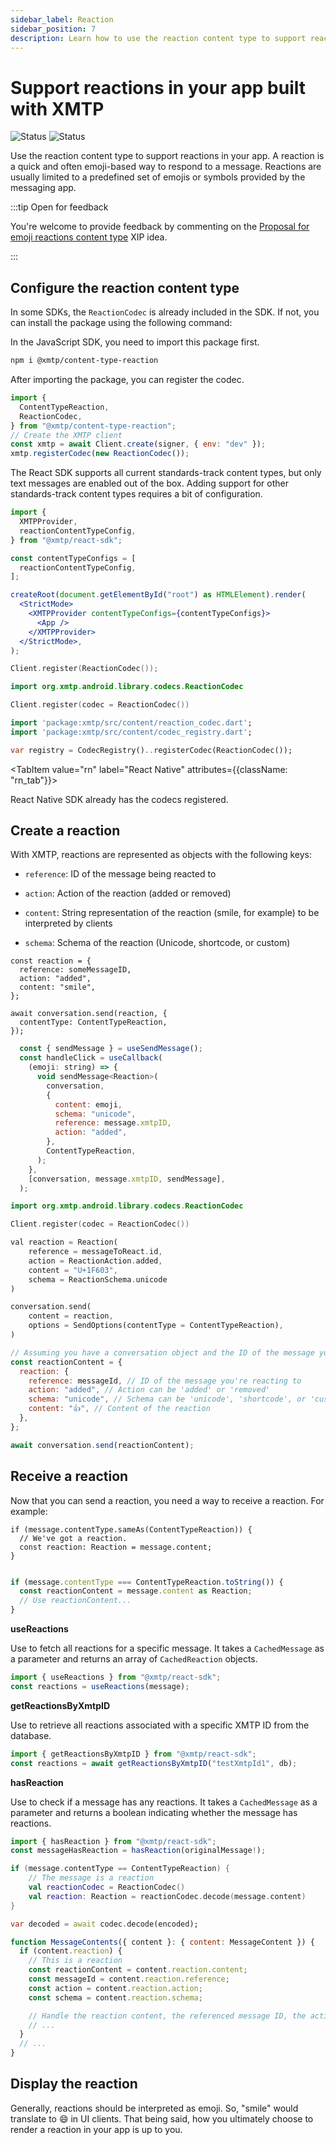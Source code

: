 ```yaml
---
sidebar_label: Reaction
sidebar_position: 7
description: Learn how to use the reaction content type to support reactions in your app built with XMTP
---
```



# Support reactions in your app built with XMTP

![Status](https://img.shields.io/badge/Content_type_status-Standards--track-yellow) ![Status](https://img.shields.io/badge/Reference_implementation_status-Beta-yellow)

Use the reaction content type to support reactions in your app. A reaction is a quick and often emoji-based way to respond to a message. Reactions are usually limited to a predefined set of emojis or symbols provided by the messaging app.

:::tip Open for feedback

You're welcome to provide feedback by commenting on the [Proposal for emoji reactions content type](https://github.com/orgs/xmtp/discussions/36) XIP idea.

:::

## Configure the reaction content type

In some SDKs, the `ReactionCodec` is already included in the SDK. If not, you can install the package using the following command:

<Tabs groupId="sdk-langs">
<TabItem value="js" label="JavaScript"  attributes={{className: "js_tab"}}>

In the JavaScript SDK, you need to import this package first.

```bash
npm i @xmtp/content-type-reaction
```

After importing the package, you can register the codec.

```jsx
import {
  ContentTypeReaction,
  ReactionCodec,
} from "@xmtp/content-type-reaction";
// Create the XMTP client
const xmtp = await Client.create(signer, { env: "dev" });
xmtp.registerCodec(new ReactionCodec());
```

</TabItem>
<TabItem value="react" label="React"  attributes={{className: "react_tab"}}>

The React SDK supports all current standards-track content types, but only text messages are enabled out of the box. Adding support for other standards-track content types requires a bit of configuration.

```jsx
import {
  XMTPProvider,
  reactionContentTypeConfig,
} from "@xmtp/react-sdk";

const contentTypeConfigs = [
  reactionContentTypeConfig,
];

createRoot(document.getElementById("root") as HTMLElement).render(
  <StrictMode>
    <XMTPProvider contentTypeConfigs={contentTypeConfigs}>
      <App />
    </XMTPProvider>
  </StrictMode>,
);
```

</TabItem>
<TabItem value="swift" label="Swift"  attributes={{className: "swift_tab"}}>

```swift
Client.register(ReactionCodec());
```

</TabItem>
<TabItem value="kotlin" label="Kotlin"  attributes={{className: "kotlin_tab"}}>

```kotlin
import org.xmtp.android.library.codecs.ReactionCodec

Client.register(codec = ReactionCodec())
```

</TabItem>
<TabItem value="dart" label="Dart"  attributes={{className: "dart_tab"}}>

```dart
import 'package:xmtp/src/content/reaction_codec.dart';
import 'package:xmtp/src/content/codec_registry.dart';

var registry = CodecRegistry()..registerCodec(ReactionCodec());
```

</TabItem>

<TabItem value="rn" label="React Native"  attributes={{className: "rn_tab"}}>

React Native SDK already has the codecs registered.

</TabItem>
</Tabs>

## Create a reaction

With XMTP, reactions are represented as objects with the following keys:

- `reference`: ID of the message being reacted to

- `action`: Action of the reaction (added or removed)

- `content`: String representation of the reaction (smile, for example) to be interpreted by clients

- `schema`: Schema of the reaction (Unicode, shortcode, or custom)

<Tabs groupId="sdk-langs">
<TabItem value="js" label="JavaScript"  attributes={{className: "js_tab"}}>

```tsx
const reaction = {
  reference: someMessageID,
  action: "added",
  content: "smile",
};

await conversation.send(reaction, {
  contentType: ContentTypeReaction,
});
```

</TabItem>
<TabItem value="react" label="React"  attributes={{className: "react_tab"}}>

```jsx
  const { sendMessage } = useSendMessage();
  const handleClick = useCallback(
    (emoji: string) => {
      void sendMessage<Reaction>(
        conversation,
        {
          content: emoji,
          schema: "unicode",
          reference: message.xmtpID,
          action: "added",
        },
        ContentTypeReaction,
      );
    },
    [conversation, message.xmtpID, sendMessage],
  );
```

</TabItem>
<TabItem value="kotlin" label="Kotlin"  attributes={{className: "kotlin_tab"}}>

```kotlin
import org.xmtp.android.library.codecs.ReactionCodec

Client.register(codec = ReactionCodec())
```

</TabItem>
<TabItem value="dart" label="Dart"  attributes={{className: "dart_tab"}}>

```dart
val reaction = Reaction(
    reference = messageToReact.id,
    action = ReactionAction.added,
    content = "U+1F603",
    schema = ReactionSchema.unicode
)

conversation.send(
    content = reaction,
    options = SendOptions(contentType = ContentTypeReaction),
)
```

</TabItem>
<TabItem value="rn" label="React Native"  attributes={{className: "rn_tab"}}>

```jsx
// Assuming you have a conversation object and the ID of the message you're reacting to
const reactionContent = {
  reaction: {
    reference: messageId, // ID of the message you're reacting to
    action: "added", // Action can be 'added' or 'removed'
    schema: "unicode", // Schema can be 'unicode', 'shortcode', or 'custom'
    content: "👍", // Content of the reaction
  },
};

await conversation.send(reactionContent);
```

</TabItem></Tabs>

## Receive a reaction

Now that you can send a reaction, you need a way to receive a reaction. For example:

<Tabs groupId="sdk-langs">
<TabItem value="js" label="JavaScript"  attributes={{className: "js_tab"}}>

```tsx
if (message.contentType.sameAs(ContentTypeReaction)) {
  // We've got a reaction.
  const reaction: Reaction = message.content;
}
```

</TabItem>
<TabItem value="react" label="React"  attributes={{className: "react_tab"}}>

```jsx

if (message.contentType === ContentTypeReaction.toString()) {
  const reactionContent = message.content as Reaction;
  // Use reactionContent...
}
```

**useReactions**

Use to fetch all reactions for a specific message. It takes a `CachedMessage` as a parameter and returns an array of `CachedReaction` objects.

```jsx
import { useReactions } from "@xmtp/react-sdk";
const reactions = useReactions(message);
```

**getReactionsByXmtpID**

Use to retrieve all reactions associated with a specific XMTP ID from the database.

```jsx
import { getReactionsByXmtpID } from "@xmtp/react-sdk";
const reactions = await getReactionsByXmtpID("testXmtpId1", db);
```

**hasReaction**

Use to check if a message has any reactions. It takes a `CachedMessage` as a parameter and returns a boolean indicating whether the message has reactions.

```jsx
import { hasReaction } from "@xmtp/react-sdk";
const messageHasReaction = hasReaction(originalMessage!);
```

</TabItem>
<TabItem value="kotlin" label="Kotlin"  attributes={{className: "kotlin_tab"}}>

```kotlin
if (message.contentType == ContentTypeReaction) {
    // The message is a reaction
    val reactionCodec = ReactionCodec()
    val reaction: Reaction = reactionCodec.decode(message.content)
}
```

</TabItem>
<TabItem value="dart" label="Dart"  attributes={{className: "dart_tab"}}>

```dart
var decoded = await codec.decode(encoded);
```

</TabItem>
<TabItem value="rn" label="React Native"  attributes={{className: "rn_tab"}}>

```jsx
function MessageContents({ content }: { content: MessageContent }) {
  if (content.reaction) {
    // This is a reaction
    const reactionContent = content.reaction.content;
    const messageId = content.reaction.reference;
    const action = content.reaction.action;
    const schema = content.reaction.schema;

    // Handle the reaction content, the referenced message ID, the action, and the schema
    // ...
  }
  // ...
}
```

</TabItem>
</Tabs>

## Display the reaction

Generally, reactions should be interpreted as emoji. So, "smile" would translate to 😄 in UI clients. That being said, how you ultimately choose to render a reaction in your app is up to you.
